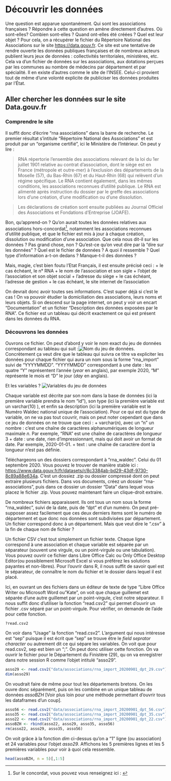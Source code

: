 # Découvrir les données {#decouvrir}

Une question est apparue spontanément. Qui sont les associations françaises ? Répondre à cette question en amène directement d'autres. Où sont-elles? Combien sont-elles ? Quand ont-elles été créées ? Quel est leur objet ? Pour cela, on a récupérer le fichier du Répertoire National des Associations sur le site <https://data.gouv.fr>. Ce site est une tentative de rendre ouverte les données publiques françaises et de nombreux acteurs publient leurs jeux de données : collectivités territoriales, ministères, etc. Cela va d'un fichier de données sur les associations, aux dotations perçues par les communes au nombre de médecins par département et par spécialité. Il en existe d'autres comme le site de l'INSEE. Celui-ci provient tout de même d'une volonté explicite de publiciser les données produites par l’État.

## Aller chercher les données sur le site Data.gouv.fr

### Comprendre le site

Il suffit donc d'écrire "rna associations" dans la barre de recherche. Le premier résultat s'intitule "Répertoire National des Associations" et est produit par un "organisme certifié", ici le Ministère de l'Intérieur. On peut y lire :

>  RNA répertorie l’ensemble des associations relevant de la loi du 1er juillet 1901 relative au contrat d’association, dont le siège est en France (métropole et outre-mer) à l’exclusion des départements de la Moselle (57), du Bas-Rhin (67) et du Haut-Rhin (68) qui relèvent d’un régime spécifique.
Le RNA contient également, dans les mêmes conditions, les associations reconnues d’utilité publique.
Le RNA est alimenté après instruction du dossier par le greffe des associations lors d’une création, d’une modification ou d’une dissolution.

> Les déclarations de création sont ensuite publiées au Journal Officiel des Associations et Fondations d’Entreprise (JOAFE).

Bon, qu'apprend-on ? Qu'on aurait toutes les données relatives aux associations hors-concordat^[Sur le concordat, vous pouvez vous renseignez ici : ], notamment les associations reconnues d'utilité publique, et que le fichier est mis à jour à chaque création, dissolution ou modification d'une association. Que cela nous dit-il sur les données ? Pas grand chose, non ? Qu'est-ce qu'on veut dire par là "dire sur les données" ? Quel est le fichier de données ? A quoi il ressemble ? Quel type d'information a-t-on dedans ? Manque-t-il des données ?

Mais, magie, c'est bien foutu l'Etat Français, il est ensuite précisé ceci :
+     le cas échéant, le n° RNA
+     le nom de l’association et son sigle
+     l’objet de l’association et son objet social
+     l’adresse du siège
+     le cas échéant, l’adresse de gestion
+     le cas échéant, le site internet de l’association

On devrait donc avoir toutes ses informations. C'est super déjà si c'est le cas ! On va pouvoir étudier la domiciliation des associations, leurs noms et leurs objets. Si on descend sur la page internet, on peut y voir un encart "Documentation" et un fichier "Description des données exposées par le RNA". Ce fichier est un tableau qui décrit exactement ce qui est présent dans les données du RNA.

### Découvrons les données

Ouvrons ce fichier. On peut d'abord y voir le nom exact du jeu de données correspondant au tableau qui suit :![Nom du jeu de données](Material-Rmarkdown/02-documentation-waldec-titre.png). Concrètement ça veut dire que le tableau qui suivra ce titre va expliciter les données pour chaque fichier qui aura un nom sous la forme "rna_import" suivi de "YYYYMMDD". "YYYYMMDD" correspondant à une date : les quatre "Y" représentent l'année (*year* en anglais), par exemple 2020, "M" représente le mois et "D" le jour (*day* en anglais). 

Et les variables ? ![Variables du jeu de données](Material-Rmarkdown/02-documentation-waldec-variables.png)

Chaque variable est décrite par son nom dans la base de données (ici la première variable prendra le nom "id"), son type (ici la première variable est un varchar(10) ), et enfin sa description (ici la première variable est le Numéro Waldec national unique de l'association). Pour ce qui est du type de variable, on ne va pas tout couvrir, mais on peut noter cependant que dans ce jeu de données on ne trouve que ceci :
+ varchar(n), avec un "n" un nombre : c'est une chaîne de caractères alphanumériques de longueur maximale *n*. Par exemple, "RNA" est une chaîne de caractères de longueur 3
+ date : une date, rien d'impressionnant, mais qui doit avoir un format de date. Par exemple, 2020-01-01.
+ text : une chaîne de caractère dont la longueur n'est pas définie.

Téléchargeons un des dossiers correspondant à "rna_waldec". Celui du 01 septembre 2020. Vous pouvez le trouver de manière stable ici : <https://www.data.gouv.fr/fr/datasets/r/8c3384ab-bd29-43df-9730-8c89a88e634a>. C'est un dossiez .zip ou dossier compressé dont on peut extraire plusieurs fichiers. Dans vos documents, créez un dossier "rna-associations", puis dans ce dossier un dossier "Data" dans lequel vous placez le fichier .zip. Vous pouvez maintenant faire un clique-droit extraire.

De nombreux fichiers apparaissent. Ils ont tous un nom sous la forme "rna_waldec", suivi de la date, puis de "dpt" et d'un numéro. On peut pré-supposer assez facilement que ces deux derniers items sont le numéro de département et que donc nos données sont subdivisées par département. Un fichier correspond donc à un département. Mais que veut dire le ".csv" à la fin de chaque nom de fichier ?

Un fichier CSV c'est tout simplement un fichier texte. Chaque ligne correspond à une association et chaque variable est séparée par un séparateur (souvent une virgule, ou un point-virgule ou une tabulation). Vous pouvez ouvrir ce fichier dans Libre Office Calc ou Only Office Desktop Editor(ou possiblement Microsoft Excel si vous préférez les solutions payantes et non-libres). Pour l'ouvrir dans R, il nous suffit de savoir quel est le séparateur, de connaître le nom du fichier et le dossier dans lequel il est placé.

Ici, en ouvrant un des fichiers dans un éditeur de texte de type "Libre Office Writer ou Microsoft Word ou "Kate", on voit que chaque guillemet est séparée d'une autre guillemet par un point-virgule, c'est notre séparateur. Il nous suffit donc d'utiliser la fonction "read.csv2" qui permet d'ouvrir un fichier .csv séparé par un point-virgule. Pour vérifier, on demande de l'aide pour cette fonction.
```r
?read.csv2
```
On voir dans "Usage" la fonction "read.csv2". L'argument qui nous intéresse est "sep" puisque il est écrit que "sep" se trouve être le *field seprator character*  ou autrement dit ce qui sépare les variables. On voit que pour read.csv2, sep est bien un ";". On peut donc utiliser cette fonction. On va ouvrir le fichier pour le Département du Finistère (29), qu on va enregistrer dans notre session R comme l'objet intitulé "asso29".

```r
asso29 <- read.csv2("data/associations/rna_import_20200901_dpt_29.csv")
dim(asso29)

```

On voudrait faire de même pour tout les départements bretons. On les ouvre donc séparément, puis on les combine en un unique tableau de données *assoBZH* [Voir plus loin pour une méthode permettant d'ouvrir tous les dataframes d'un coup].

```r
asso56 <- read.csv2("data/associations/rna_import_20200901_dpt_56.csv")
asso35 <- read.csv2("data/associations/rna_import_20200901_dpt_35.csv")
asso22 <- read.csv2("data/associations/rna_import_20200901_dpt_22.csv")
assoBZH <- rbind(asso22, asso29, asso35, asso56)
rm(asso22, asso29, asso35, asso56)
```

On voit grâce à la fonction *dim* ci-dessus qu'on a "1" ligne (ou association) et 24 variables pour l'objet *asso29*. Affichons les 5 premières lignes et les 5 premières variables pour voir à quoi cela ressemble.
```r
head(assoBZH, n = 5)[,1:5]
```
